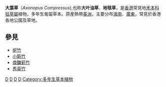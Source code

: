 {{Speciesbox
| taxon = Axonopus Compressus
}}
'''大葉草'''（''Axonopus Compressus''),也称'''大叶油草'''、'''地毯草'''，是[[香港|香港]]常見地[[禾本科|禾本科]][[毯草屬|毯草屬]]植物，多年生匍匐草本。原産熱帶[[美洲|美洲]]，主要分布[[海南|海南]]、[[廣東|廣東]]，常見於香港各地公園及草地。

==參見==
* [[坭竹|坭竹]]
* [[小簕竹|小簕竹]]
* [[煥鏞箣竹|煥鏞箣竹]]
* [[秀英竹|秀英竹]]

{{HK-ecology-stub}}
{{Taxonbar}}
[[Category:地毯草屬|D]]
[[Category:香港植物|D]]
[[Category:中国植物|D]]
[[Category:美洲植物|D]]
[[Category:多年生草本植物|Category:多年生草本植物]]